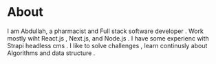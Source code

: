 # About

I am Abdullah, a pharmacist and Full stack software developer . Work mostly wiht React.js , Next.js, and Node.js . I have some experienc with Strapi headless cms . I like to solve challenges , learn continusly about Algorithms and data structure .


<Contact />
